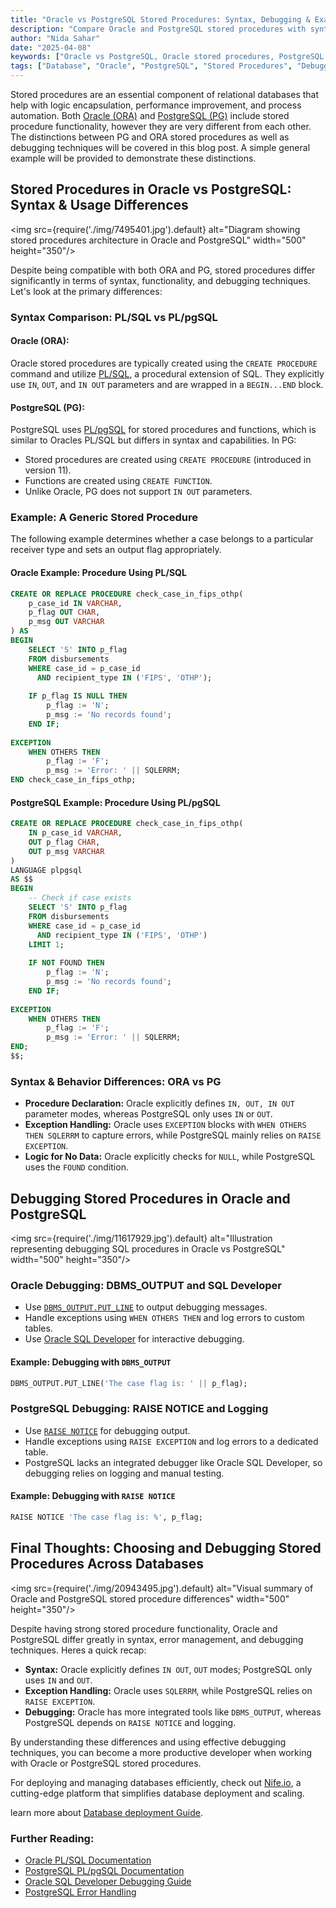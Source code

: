 ```yaml
---
title: "Oracle vs PostgreSQL Stored Procedures: Syntax, Debugging & Examples Compared"
description: "Compare Oracle and PostgreSQL stored procedures with syntax examples, debugging strategies, and practical tips for cross-database SQL development."
author: "Nida Sahar"
date: "2025-04-08"
keywords: ["Oracle vs PostgreSQL, Oracle stored procedures, PostgreSQL stored procedures,PL/SQL vs PL/pgSQL, debug SQL procedures, SQL procedure examples, cross-platform SQL development, SQL debugging tools, SQL error handling, database procedure syntax differences, Oracle SQL Developer, PostgreSQL RAISE NOTICE"]
tags: ["Database", "Oracle", "PostgreSQL", "Stored Procedures", "Debugging"]
---
```


Stored procedures are an essential component of relational databases that help with logic encapsulation, performance improvement, and process automation.  Both [Oracle (ORA)](https://www.oracle.com/database/) and [PostgreSQL (PG)](https://www.postgresql.org/) include stored procedure functionality, however they are very different from each other.  The distinctions between PG and ORA stored procedures as well as debugging techniques will be covered in this blog post.  A simple general example will be provided to demonstrate these distinctions.


## Stored Procedures in Oracle vs PostgreSQL: Syntax & Usage Differences

<img src={require('./img/7495401.jpg').default} alt="Diagram showing stored procedures architecture in Oracle and PostgreSQL" width="500" height="350"/>
<br/>


Despite being compatible with both ORA and PG, stored procedures differ significantly in terms of syntax, functionality, and debugging techniques.  Let's look at the primary differences:


### Syntax Comparison: PL/SQL vs PL/pgSQL
#### **Oracle (ORA):**
Oracle stored procedures are typically created using the `CREATE PROCEDURE` command and utilize [PL/SQL](https://docs.oracle.com/en/database/oracle/oracle-database/19/lnpls/index.html), a procedural extension of SQL. They explicitly use `IN`, `OUT`, and `IN OUT` parameters and are wrapped in a `BEGIN...END` block.

#### **PostgreSQL (PG):**
PostgreSQL uses [PL/pgSQL](https://www.postgresql.org/docs/current/plpgsql.html) for stored procedures and functions, which is similar to Oracles PL/SQL but differs in syntax and capabilities. In PG:
- Stored procedures are created using `CREATE PROCEDURE` (introduced in version 11).
- Functions are created using `CREATE FUNCTION`.
- Unlike Oracle, PG does not support `IN OUT` parameters.

### **Example: A Generic Stored Procedure**
The following example determines whether a case belongs to a particular receiver type and sets an output flag appropriately.

#### Oracle Example: Procedure Using PL/SQL
```sql
CREATE OR REPLACE PROCEDURE check_case_in_fips_othp(
    p_case_id IN VARCHAR,
    p_flag OUT CHAR,
    p_msg OUT VARCHAR
) AS
BEGIN
    SELECT 'S' INTO p_flag
    FROM disbursements
    WHERE case_id = p_case_id
      AND recipient_type IN ('FIPS', 'OTHP');
  
    IF p_flag IS NULL THEN
        p_flag := 'N';
        p_msg := 'No records found';
    END IF;
  
EXCEPTION
    WHEN OTHERS THEN
        p_flag := 'F';
        p_msg := 'Error: ' || SQLERRM;
END check_case_in_fips_othp;
```

#### PostgreSQL Example: Procedure Using PL/pgSQL
```sql
CREATE OR REPLACE PROCEDURE check_case_in_fips_othp(
    IN p_case_id VARCHAR,
    OUT p_flag CHAR,
    OUT p_msg VARCHAR
)
LANGUAGE plpgsql
AS $$
BEGIN
    -- Check if case exists
    SELECT 'S' INTO p_flag
    FROM disbursements
    WHERE case_id = p_case_id
      AND recipient_type IN ('FIPS', 'OTHP')
    LIMIT 1;
  
    IF NOT FOUND THEN
        p_flag := 'N';
        p_msg := 'No records found';
    END IF;
  
EXCEPTION
    WHEN OTHERS THEN
        p_flag := 'F';
        p_msg := 'Error: ' || SQLERRM;
END;
$$;
```

### Syntax & Behavior Differences: ORA vs PG
- **Procedure Declaration:** Oracle explicitly defines `IN, OUT, IN OUT` parameter modes, whereas PostgreSQL only uses `IN` or `OUT`.
- **Exception Handling:** Oracle uses `EXCEPTION` blocks with `WHEN OTHERS THEN SQLERRM` to capture errors, while PostgreSQL mainly relies on `RAISE EXCEPTION`.
- **Logic for No Data:** Oracle explicitly checks for `NULL`, while PostgreSQL uses the `FOUND` condition.

## Debugging Stored Procedures in Oracle and PostgreSQL


<img src={require('./img/11617929.jpg').default} alt="Illustration representing debugging SQL procedures in Oracle vs PostgreSQL" width="500" height="350"/>
<br/>


### Oracle Debugging: DBMS_OUTPUT and SQL Developer
- Use [`DBMS_OUTPUT.PUT_LINE`](https://docs.oracle.com/cd/B28359_01/appdev.111/b28419/d_output.htm) to output debugging messages.
- Handle exceptions using `WHEN OTHERS THEN` and log errors to custom tables.
- Use [Oracle SQL Developer](https://www.oracle.com/database/sqldeveloper/) for interactive debugging.

#### **Example:** Debugging with `DBMS_OUTPUT`
```sql
DBMS_OUTPUT.PUT_LINE('The case flag is: ' || p_flag);
```

### PostgreSQL Debugging: RAISE NOTICE and Logging
- Use [`RAISE NOTICE`](https://www.postgresql.org/docs/current/plpgsql-errors-and-messages.html) for debugging output.
- Handle exceptions using `RAISE EXCEPTION` and log errors to a dedicated table.
- PostgreSQL lacks an integrated debugger like Oracle SQL Developer, so debugging relies on logging and manual testing.

#### **Example:** Debugging with `RAISE NOTICE`
```sql
RAISE NOTICE 'The case flag is: %', p_flag;
```

## Final Thoughts: Choosing and Debugging Stored Procedures Across Databases

<img src={require('./img/20943495.jpg').default} alt="Visual summary of Oracle and PostgreSQL stored procedure differences" width="500" height="350"/>
<br/>


Despite having strong stored procedure functionality, Oracle and PostgreSQL differ greatly in syntax, error management, and debugging techniques. Heres a quick recap:
- **Syntax:** Oracle explicitly defines `IN OUT`, `OUT` modes; PostgreSQL only uses `IN` and `OUT`.
- **Exception Handling:** Oracle uses `SQLERRM`, while PostgreSQL relies on `RAISE EXCEPTION`.
- **Debugging:** Oracle has more integrated tools like `DBMS_OUTPUT`, whereas PostgreSQL depends on `RAISE NOTICE` and logging.

By understanding these differences and using effective debugging techniques, you can become a more productive developer when working with Oracle or PostgreSQL stored procedures.

For deploying and managing databases efficiently, check out [Nife.io](https://nife.io/), a cutting-edge platform that simplifies database deployment and scaling.

learn more about [Database deployment Guide](https://docs.nife.io/docs/UI-Guide/database). 

### **Further Reading:**
- [Oracle PL/SQL Documentation](https://docs.oracle.com/en/database/oracle/oracle-database/19/lnpls/index.html)
- [PostgreSQL PL/pgSQL Documentation](https://www.postgresql.org/docs/current/plpgsql.html)
- [Oracle SQL Developer Debugging Guide](https://docs.oracle.com/en/database/oracle/sql-developer/)
- [PostgreSQL Error Handling](https://www.postgresql.org/docs/current/ecpg-errors.html)